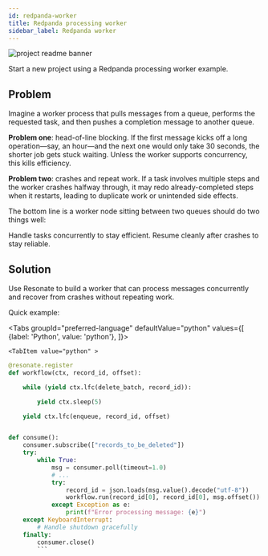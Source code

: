 ```yaml
---
id: redpanda-worker
title: Redpanda processing worker
sidebar_label: Redpanda worker
---
```


![project readme banner](/img/redpanda-resonate.svg)

Start a new project using a Redpanda processing worker example.


<CloneRepoGrid>
  <CloneRepoCard
    sdk="Python SDK"
    description="Redpanda processing worker project example (batch record deletion)"
    link="https://github.com/resonatehq-examples/example-kafka-worker-py"
  />
</CloneRepoGrid>

## Problem

Imagine a worker process that pulls messages from a queue, performs the requested task, and then pushes a completion message to another queue.

**Problem one**: head-of-line blocking.
If the first message kicks off a long operation—say, an hour—and the next one would only take 30 seconds, the shorter job gets stuck waiting.
Unless the worker supports concurrency, this kills efficiency.

**Problem two**: crashes and repeat work.
If a task involves multiple steps and the worker crashes halfway through, it may redo already-completed steps when it restarts, leading to duplicate work or unintended side effects.

The bottom line is a worker node sitting between two queues should do two things well:

Handle tasks concurrently to stay efficient.
Resume cleanly after crashes to stay reliable.

## Solution

Use Resonate to build a worker that can process messages concurrently and recover from crashes without repeating work.

Quick example:


<Tabs
    groupId="preferred-language"
    defaultValue="python"
    values={[
        {label: 'Python', value: 'python'},
    ]}>

    <TabItem value="python" >

````python
@resonate.register
def workflow(ctx, record_id, offset):

    while (yield ctx.lfc(delete_batch, record_id)):

        yield ctx.sleep(5)

    yield ctx.lfc(enqueue, record_id, offset)


def consume():
    consumer.subscribe(["records_to_be_deleted"])
    try:
        while True:
            msg = consumer.poll(timeout=1.0)
            # ...
            try:
                record_id = json.loads(msg.value().decode("utf-8"))
                workflow.run(record_id[0], record_id[0], msg.offset())
            except Exception as e:
                print(f"Error processing message: {e}")
    except KeyboardInterrupt:
        # Handle shutdown gracefully
    finally:
        consumer.close()
        ```
````

</TabItem>

</Tabs>
